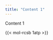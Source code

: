 ```yaml
---
title: "Content 1"
---
```


Content 1

<!-- https://jmbuhr.de/quarto-molstar/ -->
{{< mol-rcsb 1atp >}}


